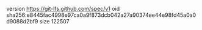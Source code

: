 version https://git-lfs.github.com/spec/v1
oid sha256:e8445fac4998e97ca0a9f873dcb042a27a90374ee44e98fd45a0a0d9088d2bf9
size 122507
